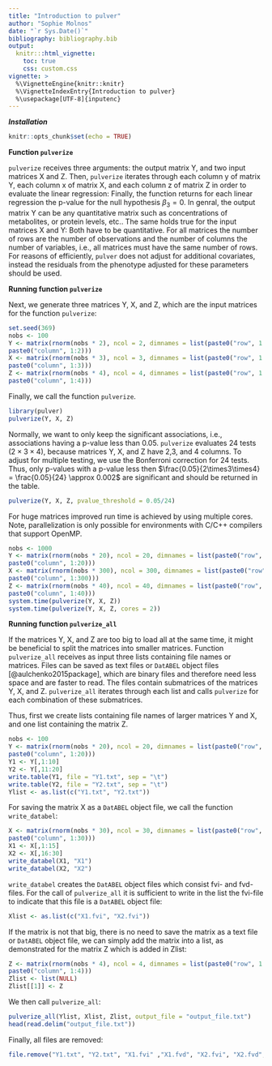 ```yaml
---
title: "Introduction to pulver"
author: "Sophie Molnos"
date: "`r Sys.Date()`"
bibliography: bibliography.bib
output:
  knitr:::html_vignette:
    toc: true
    css: custom.css
vignette: >
  %\VignetteEngine{knitr::knitr}
  %\VignetteIndexEntry{Introduction to pulver}
  %\usepackage[UTF-8]{inputenc}
---
```

***Installation***
```r
knitr::opts_chunk$set(echo = TRUE)
```

**Function ```pulverize```**

```pulverize``` receives three arguments: the output matrix Y, and two input matrices X and Z. Then, ```pulverize``` iterates through each column y of matrix Y, each column x of matrix X, and each column z of matrix Z in order to evaluate the linear regression:
\begin{equation}
    y = \beta_0 + \beta_1 x + \beta_2 z + \beta_3 x z.
\end{equation}
Finally, the function returns for each linear regression the p-value for the null hypothesis $\beta_3 = 0$.
In genral, the output matrix Y can be any quantitative matrix such as concentrations of metabolites, or protein levels, etc.. The same holds true for the input matrices X and Y: Both have to be quantitative. For all matrices the number of rows are the number of observations and the number of columns the number of variables, i.e., all matrices must have the same number of rows.
For reasons of efficiently, ```pulver``` does not adjust for additional covariates, instead the residuals from the phenotype adjusted for these parameters should be used.

**Running function ```pulverize```**

Next, we generate three matrices Y, X, and Z, which are the input matrices for the function ```pulverize```:

```r
set.seed(369)
nobs <- 100
Y <- matrix(rnorm(nobs * 2), ncol = 2, dimnames = list(paste0("row", 1:nobs),
paste0("column", 1:2)))
X <- matrix(rnorm(nobs * 3), ncol = 3, dimnames = list(paste0("row", 1:nobs),
paste0("column", 1:3)))
Z <- matrix(rnorm(nobs * 4), ncol = 4, dimnames = list(paste0("row", 1:nobs),
paste0("column", 1:4)))
```

Finally, we call the function ```pulverize```.

```r
library(pulver)
pulverize(Y, X, Z)
```
Normally, we want to only keep the significant associations, i.e., associations having a p-value less than 0.05. ```pulverize``` evaluates 24 tests ($2 \times 3 \times 4$), because matrices Y, X, and Z have 2,3, and 4 columns. To adjust for multiple testing, we use the Bonferroni correction for 24 tests. Thus, only p-values with a p-value less then $\frac{0.05}{2\times3\times4} = \frac{0.05}{24} \approx 0.002$ are significant and should be returned in the table.

```r
pulverize(Y, X, Z, pvalue_threshold = 0.05/24)
```

For huge matrices improved run time is achieved by using multiple cores. Note, parallelization is only possible for environments with C/C++ compilers that support OpenMP.
```r
nobs <- 1000
Y <- matrix(rnorm(nobs * 20), ncol = 20, dimnames = list(paste0("row", 1:nobs),
paste0("column", 1:20)))
X <- matrix(rnorm(nobs * 300), ncol = 300, dimnames = list(paste0("row", 1:nobs),
paste0("column", 1:300)))
Z <- matrix(rnorm(nobs * 40), ncol = 40, dimnames = list(paste0("row", 1:nobs),
paste0("column", 1:40)))
system.time(pulverize(Y, X, Z))
system.time(pulverize(Y, X, Z, cores = 2))
```

**Running function ```pulverize_all```**

If the matrices Y, X, and Z are too big to load all at the same time, it might be beneficial to split the matrices into smaller matrices. Function ```pulverize_all``` receives as input three lists containing file names or matrices.
Files can be saved as text files or ```DatABEL``` object files [@aulchenko2015package], which are binary files and therefore need less space and are faster to read.
The files contain submatrices of the matrices Y, X, and Z. ```pulverize_all``` iterates through each list and calls ```pulverize``` for each combination of these submatrices.

Thus, first we create lists containing file names of larger matrices Y and X, and one list containing the matrix Z.
```r
nobs <- 100
Y <- matrix(rnorm(nobs * 20), ncol = 20, dimnames = list(paste0("row", 1:nobs),
paste0("column", 1:20)))
Y1 <- Y[,1:10]
Y2 <- Y[,11:20]
write.table(Y1, file = "Y1.txt", sep = "\t")
write.table(Y2, file = "Y2.txt", sep = "\t")
Ylist <- as.list(c("Y1.txt", "Y2.txt"))
```
For saving the matrix X as a ```DatABEL``` object file, we call the function ```write_databel```:
```r
X <- matrix(rnorm(nobs * 30), ncol = 30, dimnames = list(paste0("row", 1:nobs),
paste0("column", 1:30)))
X1 <- X[,1:15]
X2 <- X[,16:30]
write_databel(X1, "X1")
write_databel(X2, "X2")
```
```write_databel``` creates the ```DatABEL``` object files which consist fvi- and fvd-files. For the call of ```pulverize_all``` it is sufficient to write in the list the fvi-file to indicate that this file is a ```DatABEL``` object file:
```r
Xlist <- as.list(c("X1.fvi", "X2.fvi"))
```
If the matrix is not that big, there is no need to save the matrix as a text file or ```DatABEL``` object file, we can simply add the matrix into a list, as demonstrated for the matrix Z which is added in Zlist:

```r
Z <- matrix(rnorm(nobs * 4), ncol = 4, dimnames = list(paste0("row", 1:nobs),
paste0("column", 1:4)))
Zlist <- list(NULL)
Zlist[[1]] <- Z
```

We then call ```pulverize_all```:
```r
pulverize_all(Ylist, Xlist, Zlist, output_file = "output_file.txt")
head(read.delim("output_file.txt"))
```
Finally, all files are removed:
```r
file.remove("Y1.txt", "Y2.txt", "X1.fvi" ,"X1.fvd", "X2.fvi", "X2.fvd", "output_file.txt")
```
